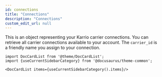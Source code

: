 ```yaml
---
id: connections
title: "Connections"
description: "Connections"
custom_edit_url: null
---
```




This is an object representing your Karrio carrier connections.
                You can retrieve all carrier connections available to your account.
                The `carrier_id` is a friendly name you assign to your connection.
                



```mdx-code-block
import DocCardList from '@theme/DocCardList';
import {useCurrentSidebarCategory} from '@docusaurus/theme-common';

<DocCardList items={useCurrentSidebarCategory().items}/>
```
      